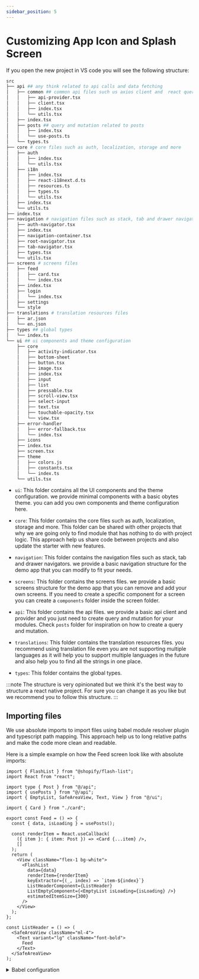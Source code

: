 ```yaml
---
sidebar_position: 5
---
```



# Customizing App Icon and Splash Screen

If you open the new project in VS code you will see the following structure:

```bash title="Project Structure"
src
├── api ## any think related to api calls and data fetching
│   ├── common ## common api files such us axios client and  react query provider
│   │   ├── api-provider.tsx
│   │   ├── client.tsx
│   │   ├── index.tsx
│   │   └── utils.tsx
│   ├── index.tsx
│   ├── posts ## query and mutation related to posts
│   │   ├── index.tsx
│   │   └── use-posts.ts
│   └── types.ts
├── core # core files such as auth, localization, storage and more
│   ├── auth
│   │   ├── index.tsx
│   │   └── utils.tsx
│   ├── i18n
│   │   ├── index.tsx
│   │   ├── react-i18next.d.ts
│   │   ├── resources.ts
│   │   ├── types.ts
│   │   └── utils.tsx
│   ├── index.tsx
│   └── utils.ts
├── index.tsx
├── navigation # navigation files such as stack, tab and drawer navigators
│   ├── auth-navigator.tsx
│   ├── index.tsx
│   ├── navigation-container.tsx
│   ├── root-navigator.tsx
│   ├── tab-navigator.tsx
│   ├── types.tsx
│   └── utils.tsx
├── screens # screens files
│   ├── feed
│   │   ├── card.tsx
│   │   └── index.tsx
│   ├── index.tsx
│   ├── login
│   │   └── index.tsx
│   ├── settings
│   └── style
├── translations # translation resources files
│   ├── ar.json
│   └── en.json
├── types ## global types
│   └── index.ts
└── ui ## ui components and theme configuration
    ├── core
    │   ├── activity-indicator.tsx
    │   ├── bottom-sheet
    │   ├── button.tsx
    │   ├── image.tsx
    │   ├── index.tsx
    │   ├── input
    │   ├── list
    │   ├── pressable.tsx
    │   ├── scroll-view.tsx
    │   ├── select-input
    │   ├── text.tsx
    │   ├── touchable-opacity.tsx
    │   └── view.tsx
    ├── error-handler
    │   ├── error-fallback.tsx
    │   └── index.tsx
    ├── icons
    ├── index.tsx
    ├── screen.tsx
    ├── theme
    │   ├── colors.js
    │   ├── constants.tsx
    │   └── index.ts
    └── utils.tsx
```

- `ui`: This folder contains all the UI components and the theme configuration. we provide minimal components with a basic obytes theme. you can add you own components and theme configuration here.

- `core`: This folder contains the core files such as auth, localization, storage and more. This folder can be shared with other projects that why we are going only to find module that has nothing to do with project logic. This approach help us share code between projects and also update the starter with new features.

- `navigation`: This folder contains the navigation files such as stack, tab and drawer navigators. we provide a basic navigation structure for the demo app that you can modify to fit your needs.

- `screens`: This folder contains the screens files. we provide a basic screens structure for the demo app that you can remove and add your own screens. If you need to create a specific component for a screen you can create a `components` folder inside the screen folder.

- `api`: This folder contains the api files. we provide a basic api client and provider and you just need to create query and mutation for your modules. Check `posts` folder for inspiration on how to create a query and mutation.

- `translations`: This folder contains the translation resources files. you recommend using translation file even you are not supporting multiple languages as it will help you to support multiple languages in the future and also help you to find all the strings in one place.

- `types`: This folder contains the global types.

:::note
The structure is very opinionated but we think it's the best way to structure a react native project. For sure you can change it as you like but we recommend you to follow this structure.
:::

## Importing files

We use absolute imports to import files using babel module resolver plugin and typescript path mapping. This approach help us to long relative paths and make the code more clean and readable.

Here is a simple example on how the Feed screen look like with absolute imports:

```tsx title="Feed Screen"
import { FlashList } from "@shopify/flash-list";
import React from "react";

import type { Post } from "@/api";
import { usePosts } from "@/api";
import { EmptyList, SafeAreaView, Text, View } from "@/ui";

import { Card } from "./card";

export const Feed = () => {
  const { data, isLoading } = usePosts();

  const renderItem = React.useCallback(
    ({ item }: { item: Post }) => <Card {...item} />,
    []
  );
  return (
    <View className="flex-1 bg-white">
      <FlashList
        data={data}
        renderItem={renderItem}
        keyExtractor={(_, index) => `item-${index}`}
        ListHeaderComponent={ListHeader}
        ListEmptyComponent={<EmptyList isLoading={isLoading} />}
        estimatedItemSize={300}
      />
    </View>
  );
};

const ListHeader = () => (
  <SafeAreaView className="ml-4">
    <Text variant="lg" className="font-bold">
      Feed
    </Text>
  </SafeAreaView>
);
```

<details>
  <summary>Babel configuration</summary>
  <CodeBlock language="bash">{BabelConfig}</CodeBlock>
</details>
